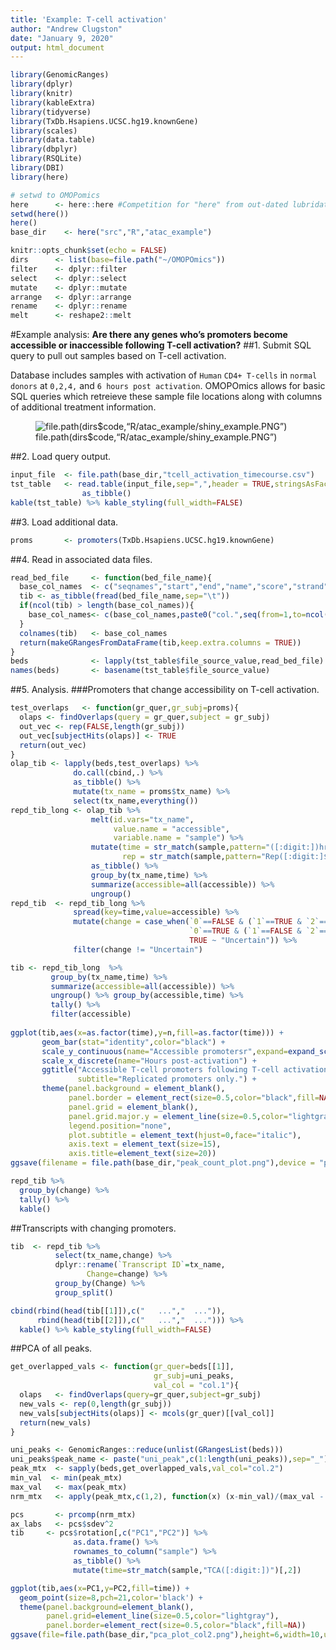 ```yaml
---
title: 'Example: T-cell activation'
author: "Andrew Clugston"
date: "January 9, 2020"
output: html_document
---
```


```r
library(GenomicRanges)
library(dplyr)
library(knitr)
library(kableExtra)
library(tidyverse)
library(TxDb.Hsapiens.UCSC.hg19.knownGene)
library(scales)
library(data.table)
library(dbplyr)
library(RSQLite)
library(DBI)
library(here)

# setwd to OMOPomics
here      <- here::here #Competition for "here" from out-dated lubridate function.
setwd(here())
here()
base_dir    <- here("src","R","atac_example")

knitr::opts_chunk$set(echo = FALSE)
dirs      <- list(base=file.path("~/OMOPOmics"))
filter    <- dplyr::filter
select    <- dplyr::select
mutate    <- dplyr::mutate
arrange   <- dplyr::arrange
rename    <- dplyr::rename
melt      <- reshape2::melt
```

#Example analysis: **Are there any genes who's promoters become accessible or inaccessible following T-cell activation?**
##1. Submit SQL query to pull out samples based on T-cell activation.

Database includes samples with activation of `Human` `CD4+ T-cells` in `normal donors` at `0,2,4,` and `6 hours post activation`. OMOPOmics allows for basic SQL queries which retreieve these sample file locations along with columns of additional treatment information.

![file.path(dirs$code,"R/atac_example/shiny_example.PNG")](OMPOmics UI concept)

##2. Load query output.
```r
input_file  <- file.path(base_dir,"tcell_activation_timecourse.csv")
tst_table   <- read.table(input_file,sep=",",header = TRUE,stringsAsFactors = FALSE) %>%
                as_tibble()
kable(tst_table) %>% kable_styling(full_width=FALSE)
```

##3. Load additional data.
```r
proms       <- promoters(TxDb.Hsapiens.UCSC.hg19.knownGene)
```

##4. Read in associated data files.
```r
read_bed_file     <- function(bed_file_name){
  base_col_names  <- c("seqnames","start","end","name","score","strand")
  tib <- as_tibble(fread(bed_file_name,sep="\t"))
  if(ncol(tib) > length(base_col_names)){
    base_col_names<- c(base_col_names,paste0("col.",seq(from=1,to=ncol(tib)-length(base_col_names))))
  }
  colnames(tib)   <- base_col_names
  return(makeGRangesFromDataFrame(tib,keep.extra.columns = TRUE))
}
beds              <- lapply(tst_table$file_source_value,read_bed_file)
names(beds)       <- basename(tst_table$file_source_value)
```

##5. Analysis.
###Promoters that change accessibility on T-cell activation.
```r
test_overlaps   <- function(gr_quer,gr_subj=proms){
  olaps <- findOverlaps(query = gr_quer,subject = gr_subj)
  out_vec <- rep(FALSE,length(gr_subj))
  out_vec[subjectHits(olaps)] <- TRUE
  return(out_vec)
}
olap_tib <- lapply(beds,test_overlaps) %>%
              do.call(cbind,.) %>%
              as_tibble() %>%
              mutate(tx_name = proms$tx_name) %>%
              select(tx_name,everything())
repd_tib_long <- olap_tib %>%
                  melt(id.vars="tx_name",
                       value.name = "accessible",
                       variable.name = "sample") %>%
                  mutate(time = str_match(sample,pattern="([:digit:])hrs.+$")[,2],
                         rep = str_match(sample,pattern="Rep([:digit:]$)")[,2]) %>%
                  as_tibble() %>%
                  group_by(tx_name,time) %>%
                  summarize(accessible=all(accessible)) %>%
                  ungroup()
repd_tib  <- repd_tib_long %>% 
              spread(key=time,value=accessible) %>%
              mutate(change = case_when(`0`==FALSE & (`1`==TRUE & `2`==TRUE & `4`==TRUE) ~ "Opening",
                                        `0`==TRUE & (`1`==FALSE & `2`==FALSE & `4`==FALSE) ~ "Closing",
                                        TRUE ~ "Uncertain")) %>%
              filter(change != "Uncertain")
```
```r
tib <- repd_tib_long  %>%
         group_by(tx_name,time) %>%
         summarize(accessible=all(accessible)) %>%
         ungroup() %>% group_by(accessible,time) %>%
         tally() %>%
         filter(accessible)
  
ggplot(tib,aes(x=as.factor(time),y=n,fill=as.factor(time))) +
       geom_bar(stat="identity",color="black") +
       scale_y_continuous(name="Accessible promotersr",expand=expand_scale(mult=c(0,0.1)),label=comma) +
       scale_x_discrete(name="Hours post-activation") +
       ggtitle("Accessible T-cell promoters following T-cell activation",
               subtitle="Replicated promoters only.") +
       theme(panel.background = element_blank(),
             panel.border = element_rect(size=0.5,color="black",fill=NA),
             panel.grid = element_blank(),
             panel.grid.major.y = element_line(size=0.5,color="lightgray"),
             legend.position="none",
             plot.subtitle = element_text(hjust=0,face="italic"),
             axis.text = element_text(size=15),
             axis.title=element_text(size=20))
ggsave(filename = file.path(base_dir,"peak_count_plot.png"),device = "png",width = 6,height = 4,units = "in",dpi=300)
```
```r
repd_tib %>%
  group_by(change) %>%
  tally() %>%
  kable()
```

##Transcripts with changing promoters.
```r
tib  <- repd_tib %>%
          select(tx_name,change) %>%
          dplyr::rename(`Transcript ID`=tx_name,
                 Change=change) %>%
          group_by(Change) %>%
          group_split()

cbind(rbind(head(tib[[1]]),c("   ...","  ...")),
      rbind(head(tib[[2]]),c("   ...","  ..."))) %>%
  kable() %>% kable_styling(full_width=FALSE)
```


##PCA of all peaks.
```r
get_overlapped_vals <- function(gr_quer=beds[[1]],
                                gr_subj=uni_peaks,
                                val_col = "col.1"){
  olaps   <- findOverlaps(query=gr_quer,subject=gr_subj)
  new_vals <- rep(0,length(gr_subj))
  new_vals[subjectHits(olaps)] <- mcols(gr_quer)[[val_col]]
  return(new_vals)
}

uni_peaks <- GenomicRanges::reduce(unlist(GRangesList(beds)))
uni_peaks$peak_name <- paste("uni_peak",c(1:length(uni_peaks)),sep="_")
peak_mtx  <- sapply(beds,get_overlapped_vals,val_col="col.2")
min_val  <- min(peak_mtx)
max_val   <- max(peak_mtx)
nrm_mtx   <- apply(peak_mtx,c(1,2), function(x) (x-min_val)/(max_val - min_val))

pcs       <- prcomp(nrm_mtx)
ax_labs   <- pcs$sdev^2
tib     <- pcs$rotation[,c("PC1","PC2")] %>%
              as.data.frame() %>%
              rownames_to_column("sample") %>%
              as_tibble() %>%
              mutate(time=str_match(sample,"TCA([:digit:])")[,2])

ggplot(tib,aes(x=PC1,y=PC2,fill=time)) +
  geom_point(size=8,pch=21,color='black') +
  theme(panel.background=element_blank(),
        panel.grid=element_line(size=0.5,color="lightgray"),
        panel.border=element_rect(size=0.5,color="black",fill=NA))
ggsave(file=file.path(base_dir,"pca_plot_col2.png"),height=6,width=10,unit="in",dpi=300)

```
